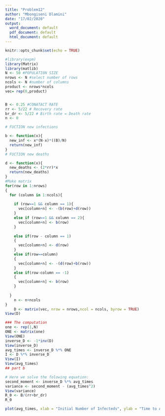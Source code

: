 ```yaml
---
title: "Problem12"
author: "Mbongiseni Dlamini"
date: "17/02/2020"
output:
  word_document: default
  pdf_document: default
  html_document: default
---
```


```r
knitr::opts_chunk$set(echo = TRUE)
```


```r
#library(expm)
library(Matrix)
library(matlib)
N <- 50 #POPULATI0N SIZE
nrows <- N #select number of rows
ncols <- N #number of columns
product <- nrows*ncols
vec= rep(0,product)


B <- 0.25 #CONATACT RATE
rr <- 5/22 # Recovery rate
br_dr <- 5/22 # Birth rate = Death rate
n <- 0

# FUCTION new infections

b <- function(x){
  new_inf <- x*(N-x)*((B)/N)
  return(new_inf)
}
# FUCTION new deaths

d <- function(x){
  new_deaths <- (2*rr)*x
  return(new_deaths)
}
#Make matrix
for(row in 1:nrows)
{
  for (column in 1:ncols){
    
    if (row==1 && column == 1){
      vec[column+n] <- -(b(row)+d(row))
    }
    else if (row==1 && column == 2){
      vec[column+n] <- b(row)
    }
    
    else if(row - column == 1)
    {
      vec[column+n] <- d(row)
    }
    else if(row==column)
    {
      vec[column+n] <- -(d(row)+b(row))
    }
    else if(row-column == -1)
    {
      vec[column+n] <- b(row)
    }
    
  }
    n <- n+ncols
}
    D <- matrix(vec, nrow = nrows,ncol = ncols, byrow = TRUE)
View(D)

### The computation
one <- rep(1,N)
ONE <- matrix(one)
View(ONE)
inverse_D <- -1*inv(D)
View(inverse_D)
avg_times <- inverse_D %*% ONE
I <- D %*% inverse_D
View(I)
View(avg_times)
## part b

# Here we solve the folowing equation:
second_moment <- inverse_D %*% avg_times
variance <- second_moment - (avg_times^2)
View(variance)
R_0 <- B/(rr+br_dr)
R_0

plot(avg_times, xlab = "Initial Number of Infecteds", ylab = "Time to Aborption")
```

